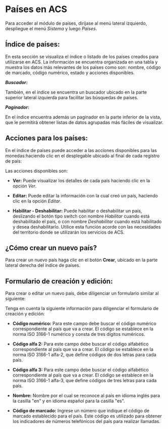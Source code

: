 # Países en ACS

Para acceder al módulo de países, diríjase al menú lateral izquierdo, despliegue el menú *Sistema* y luego *Países*.

## Índice de países:

En esta sección se visualiza el índice o listado de los países creados para utilizarse en ACS. La información se encuentra organizada en una tabla y muestra los datos más relevantes de los países como son: nombre, código de marcado, código numérico, estado y acciones disponibles.

***Buscador:***

También, en el índice se encuentra un buscador ubicado en la parte superior lateral izquierda para facilitar las búsquedas de países.

***Paginador:***

En el índice encuentra además un paginador en la parte inferior de la vista, que le permitirá obtener listas de datos agrupadas más fáciles de visualizar.

## Acciones para los países:

En el índice de países puede acceder a las acciones disponibles para las monedas:haciendo clic en el desplegable ubicado al final de cada registro de país:

Las acciones disponibles son:

- **Ver:** Puede visualizar los detalles de cada país haciendo clic en la opción *Ver*.

- **Editar:** Puede editar la información con la cual creó un país, haciendo clic en la opción *Editar*. 

- **Habilitar - Deshabilitar:** Puede habilitar o deshabilitar un país, deslizando el botón tipo switch con nombre *Habilitar* cuando está deshabilitado el país, o con nombre *Deshabilitar* cuando está habilitado y desea deshabilitarlo. Utilice esta función acorde con las necesidades del territorio donde se utilizarán los servicios de ACS.

## ¿Cómo crear un nuevo país?

Para crear un nuevo país haga clic en el botón **Crear**, ubicado en la parte lateral derecha del índice de países.

## Formulario de creación y edición:

Para crear o editar un nuevo país, debe diligenciar un formulario similar al siguiente:

Tenga en cuenta la siguiente información para diligenciar el formulario de creación y edición:

- **Código numérico:** Para este campo debe buscar el código numérico correspondiente al país que va a crear. El código se establece en la norma ISO 3166-1 numérico y consta de tres dígitos numéricos.

- **Código alfa 2:** Para este campo debe buscar el código alfabético correspondiente al país que va a crear. El código se establece en la norma ISO 3166-1 alfa-2, que define códigos de dos letras para cada país.

- **Código alfa 3:** Para este campo debe buscar el código alfabético correspondiente al país que va a crear. El código se establece en la norma ISO 3166-1 alfa-3, que define códigos de tres letras para cada país.

- **Nombre:** Nombre por el cual se reconoce al país en idioma inglés para la casilla "en" y en idioma español para la casilla "es".

- **Código de marcado:** Ingrese un número que indique el código de marcado establecido para el país. Este código es utilizado para obtener los indicadores de números telefónicos del país para realizar llamadas.
